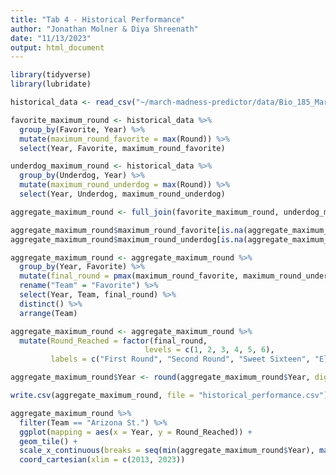 ```yaml
---
title: "Tab 4 - Historical Performance"
author: "Jonathan Molner & Diya Shreenath"
date: "11/13/2023"
output: html_document
---
```


```r
library(tidyverse)
library(lubridate)
```

```r
historical_data <- read_csv("~/march-madness-predictor/data/Bio_185_March_Madness_Data.csv")
```

```r
favorite_maximum_round <- historical_data %>%
  group_by(Favorite, Year) %>%
  mutate(maximum_round_favorite = max(Round)) %>%
  select(Year, Favorite, maximum_round_favorite)
```

```r
underdog_maximum_round <- historical_data %>%
  group_by(Underdog, Year) %>%
  mutate(maximum_round_underdog = max(Round)) %>%
  select(Year, Underdog, maximum_round_underdog)
```

```r
aggregate_maximum_round <- full_join(favorite_maximum_round, underdog_maximum_round, by = c("Year" = "Year", "Favorite" = "Underdog"))
```

```r
aggregate_maximum_round$maximum_round_favorite[is.na(aggregate_maximum_round$maximum_round_favorite)] <- 0
aggregate_maximum_round$maximum_round_underdog[is.na(aggregate_maximum_round$maximum_round_underdog)] <- 0
```

```r
aggregate_maximum_round <- aggregate_maximum_round %>%
  group_by(Year, Favorite) %>%
  mutate(final_round = pmax(maximum_round_favorite, maximum_round_underdog)) %>%
  rename("Team" = "Favorite") %>%
  select(Year, Team, final_round) %>%
  distinct() %>%
  arrange(Team)
```

```r
aggregate_maximum_round <- aggregate_maximum_round %>%
  mutate(Round_Reached = factor(final_round,
                              levels = c(1, 2, 3, 4, 5, 6),
         labels = c("First Round", "Second Round", "Sweet Sixteen", "Elite Eight", "Final Four", "Championship Game")))
```

```r
aggregate_maximum_round$Year <- round(aggregate_maximum_round$Year, digits = 0)
```

```r
write.csv(aggregate_maximum_round, file = "historical_performance.csv")
```

```r
aggregate_maximum_round %>%
  filter(Team == "Arizona St.") %>%
  ggplot(mapping = aes(x = Year, y = Round_Reached)) +
  geom_tile() +
  scale_x_continuous(breaks = seq(min(aggregate_maximum_round$Year), max(aggregate_maximum_round$Year), by = 1)) +
  coord_cartesian(xlim = c(2013, 2023))
```

